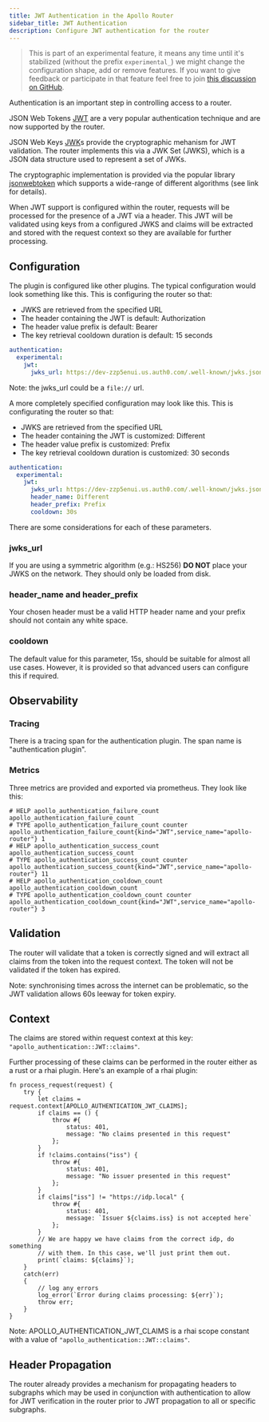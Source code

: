 ```yaml
---
title: JWT Authentication in the Apollo Router
sidebar_title: JWT Authentication
description: Configure JWT authentication for the router
---
```


> This is part of an experimental feature, it means any time until it's stabilized (without the prefix `experimental_`) we might change the configuration shape,  add or remove features.
> If you want to give feedback or participate in that feature feel free to join [this discussion on GitHub](https://github.com/apollographql/router/discussions/2391).

Authentication is an important step in controlling access to a router.

JSON Web Tokens [JWT](https://www.rfc-editor.org/rfc/rfc7519) are a very
popular authentication technique and are now supported by the router.

JSON Web Keys [JWK](https://www.rfc-editor.org/rfc/rfc7517)s provide the
cryptographic mehanism for JWT validation. The router implements this
via a JWK Set (JWKS), which is a JSON data structure used to represent a set
of JWKs.

The cryptographic implementation is provided via the popular library
[jsonwebtoken](https://crates.io/crates/jsonwebtoken) which supports 
a wide-range of different algorithms (see link for details).

When JWT support is configured within the router, requests will be processed
for the presence of a JWT via a header. This JWT will be validated using
keys from a configured JWKS and claims will be extracted and stored with
the request context so they are available for further processing.

## Configuration

The plugin is configured like other plugins. The typical configuration would look something like this. This is configuring the router so that:
 - JWKS are retrieved from the specified URL
 - The header containing the JWT is default: Authorization
 - The header value prefix is default: Bearer
 - The key retrieval cooldown duration is default: 15 seconds

```yaml title="typical.yaml"
authentication:
  experimental:
    jwt:
      jwks_url: https://dev-zzp5enui.us.auth0.com/.well-known/jwks.json
```

Note: the jwks_url could be a `file://` url.

A more completely specified configuration may look like this. This is configurating the router so that:
 - JWKS are retrieved from the specified URL
 - The header containing the JWT is customized: Different
 - The header value prefix is customized: Prefix
 - The key retrieval cooldown duration is customized: 30 seconds

```yaml title="complete.yaml"
authentication:
  experimental:
    jwt:
      jwks_url: https://dev-zzp5enui.us.auth0.com/.well-known/jwks.json
      header_name: Different
      header_prefix: Prefix
      cooldown: 30s
```

There are some considerations for each of these parameters.

### jwks_url

If you are using a symmetric algorithm (e.g.: HS256) **DO NOT** place your
JWKS on the network. They should only be loaded from disk.

### header_name and header_prefix

Your chosen header must be a valid HTTP header name and your prefix should
not contain any white space.

### cooldown

The default value for this parameter, 15s, should be suitable for almost all
use cases. However, it is provided so that advanced users can configure this
if required.

## Observability

### Tracing

There is a tracing span for the authentication plugin. The span name is "authentication plugin".

### Metrics

Three metrics are provided and exported via prometheus. They look like this:

```
# HELP apollo_authentication_failure_count apollo_authentication_failure_count
# TYPE apollo_authentication_failure_count counter
apollo_authentication_failure_count{kind="JWT",service_name="apollo-router"} 1
# HELP apollo_authentication_success_count apollo_authentication_success_count
# TYPE apollo_authentication_success_count counter
apollo_authentication_success_count{kind="JWT",service_name="apollo-router"} 11
# HELP apollo_authentication_cooldown_count apollo_authentication_cooldown_count
# TYPE apollo_authentication_cooldown_count counter
apollo_authentication_cooldown_count{kind="JWT",service_name="apollo-router"} 3
```

## Validation

The router will validate that a token is correctly signed and will extract all claims from the token into the request context. The token will not be validated if the token has expired. 

Note: synchronising times across the internet can be problematic, so the JWT
validation allows 60s leeway for token expiry.

## Context

The claims are stored within request context at this key: `"apollo_authentication::JWT::claims"`.

Further processing of these claims can be performed in the router either as
a rust or a rhai plugin. Here's an example of a rhai plugin:

```rhai title="jwt_claims.rhai"
fn process_request(request) {
    try {
        let claims = request.context[APOLLO_AUTHENTICATION_JWT_CLAIMS];
        if claims == () {
            throw #{
                status: 401,
                message: "No claims presented in this request"
            };
        }
        if !claims.contains("iss") {
            throw #{
                status: 401,
                message: "No issuer presented in this request"
            };
        }
        if claims["iss"] != "https://idp.local" {
            throw #{
                status: 401,
                message: `Issuer ${claims.iss} is not accepted here`
            };
        }
        // We are happy we have claims from the correct idp, do something
        // with them. In this case, we'll just print them out.
        print(`claims: ${claims}`);
    }
    catch(err)
    {
        // log any errors
        log_error(`Error during claims processing: ${err}`);
        throw err;
    }
}
```

Note: APOLLO_AUTHENTICATION_JWT_CLAIMS is a rhai scope constant with a value of `"apollo_authentication::JWT::claims"`.

## Header Propagation

The router already provides a mechanism for propagating headers to subgraphs
which may be used in conjunction with authentication to allow for JWT
verification in the router prior to JWT propagation to all or specific
subgraphs.
